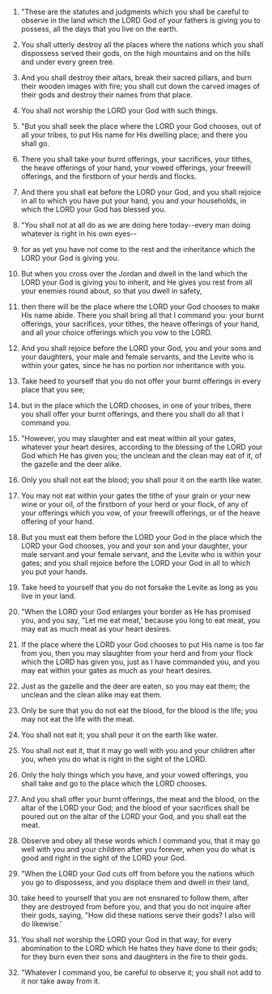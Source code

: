 
1. "These are the statutes and judgments which you shall be careful to observe in the land which the LORD God of your fathers is giving you to possess, all the days that you live on the earth.

2. You shall utterly destroy all the places where the nations which you shall dispossess served their gods, on the high mountains and on the hills and under every green tree.

3. And you shall destroy their altars, break their sacred pillars, and burn their wooden images with fire; you shall cut down the carved images of their gods and destroy their names from that place.

4. You shall not worship the LORD your God with such things.

5. "But you shall seek the place where the LORD your God chooses, out of all your tribes, to put His name for His dwelling place; and there you shall go.

6. There you shall take your burnt offerings, your sacrifices, your tithes, the heave offerings of your hand, your vowed offerings, your freewill offerings, and the firstborn of your herds and flocks.

7. And there you shall eat before the LORD your God, and you shall rejoice in all to which you have put your hand, you and your households, in which the LORD your God has blessed you.

8. "You shall not at all do as we are doing here today--every man doing whatever is right in his own eyes--

9. for as yet you have not come to the rest and the inheritance which the LORD your God is giving you.

10. But when you cross over the Jordan and dwell in the land which the LORD your God is giving you to inherit, and He gives you rest from all your enemies round about, so that you dwell in safety,

11. then there will be the place where the LORD your God chooses to make His name abide. There you shall bring all that I command you: your burnt offerings, your sacrifices, your tithes, the heave offerings of your hand, and all your choice offerings which you vow to the LORD.

12. And you shall rejoice before the LORD your God, you and your sons and your daughters, your male and female servants, and the Levite who is within your gates, since he has no portion nor inheritance with you.

13. Take heed to yourself that you do not offer your burnt offerings in every place that you see;

14. but in the place which the LORD chooses, in one of your tribes, there you shall offer your burnt offerings, and there you shall do all that I command you.

15. "However, you may slaughter and eat meat within all your gates, whatever your heart desires, according to the blessing of the LORD your God which He has given you; the unclean and the clean may eat of it, of the gazelle and the deer alike.

16. Only you shall not eat the blood; you shall pour it on the earth like water.

17. You may not eat within your gates the tithe of your grain or your new wine or your oil, of the firstborn of your herd or your flock, of any of your offerings which you vow, of your freewill offerings, or of the heave offering of your hand.

18. But you must eat them before the LORD your God in the place which the LORD your God chooses, you and your son and your daughter, your male servant and your female servant, and the Levite who is within your gates; and you shall rejoice before the LORD your God in all to which you put your hands.

19. Take heed to yourself that you do not forsake the Levite as long as you live in your land.

20. "When the LORD your God enlarges your border as He has promised you, and you say, "Let me eat meat,' because you long to eat meat, you may eat as much meat as your heart desires.

21. If the place where the LORD your God chooses to put His name is too far from you, then you may slaughter from your herd and from your flock which the LORD has given you, just as I have commanded you, and you may eat within your gates as much as your heart desires.

22. Just as the gazelle and the deer are eaten, so you may eat them; the unclean and the clean alike may eat them.

23. Only be sure that you do not eat the blood, for the blood is the life; you may not eat the life with the meat.

24. You shall not eat it; you shall pour it on the earth like water.

25. You shall not eat it, that it may go well with you and your children after you, when you do what is right in the sight of the LORD.

26. Only the holy things which you have, and your vowed offerings, you shall take and go to the place which the LORD chooses.

27. And you shall offer your burnt offerings, the meat and the blood, on the altar of the LORD your God; and the blood of your sacrifices shall be poured out on the altar of the LORD your God, and you shall eat the meat.

28. Observe and obey all these words which I command you, that it may go well with you and your children after you forever, when you do what is good and right in the sight of the LORD your God.

29. "When the LORD your God cuts off from before you the nations which you go to dispossess, and you displace them and dwell in their land,

30. take heed to yourself that you are not ensnared to follow them, after they are destroyed from before you, and that you do not inquire after their gods, saying, "How did these nations serve their gods? I also will do likewise.'

31. You shall not worship the LORD your God in that way; for every abomination to the LORD which He hates they have done to their gods; for they burn even their sons and daughters in the fire to their gods.

32. "Whatever I command you, be careful to observe it; you shall not add to it nor take away from it.


